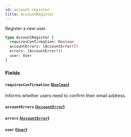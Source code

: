 ```yaml
---
id: account-register
title: AccountRegister
---
```



Register a new user.

```graphql
type AccountRegister {
  requiresConfirmation: Boolean
  accountErrors: [AccountError!]!
  errors: [AccountError!]!
  user: User
}
```


### Fields

#### `requiresConfirmation` ([`Boolean`](../../../developer/api-reference/scalars/boolean))

Informs whether users need to confirm their email address.


#### `accountErrors` ([`AccountError`](../../../developer/api-reference/objects/account-error))




#### `errors` ([`AccountError`](../../../developer/api-reference/objects/account-error))




#### `user` ([`User`](../../../developer/api-reference/objects/user))






